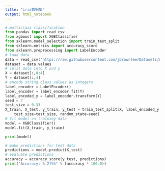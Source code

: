 ```yaml
---
title: "iris数据集"
output: html_notebook
---
```


```python
# multiclass classification
from pandas import read_csv  
from xgboost import XGBClassifier  
from sklearn.model_selection import train_test_split  
from sklearn.metrics import accuracy_score  
from sklearn.preprocessing import LabelEncoder  
# load data  
data = read_csv('https://raw.githubusercontent.com/jbrownlee/Datasets/master/iris.csv', header=None)  
dataset = data.values  
# split data into X and y  
X = dataset[:,0:4]  
Y = dataset[:,4]  
# encode string class values as integers  
label_encoder = LabelEncoder()  
label_encoder = label_encoder.fit(Y)  
label_encoded_y = label_encoder.transform(Y)  
seed = 7  
test_size = 0.33  
X_train, X_test, y_train, y_test = train_test_split(X, label_encoded_y,
    test_size=test_size, random_state=seed)
# fit model on training data
model = XGBClassifier()
model.fit(X_train, y_train)
```

```python
print(model)
```


```python
# make predictions for test data
predictions = model.predict(X_test)
# evaluate predictions
accuracy = accuracy_score(y_test, predictions)
print("Accuracy: %.2f%%" % (accuracy * 100.0))
```

